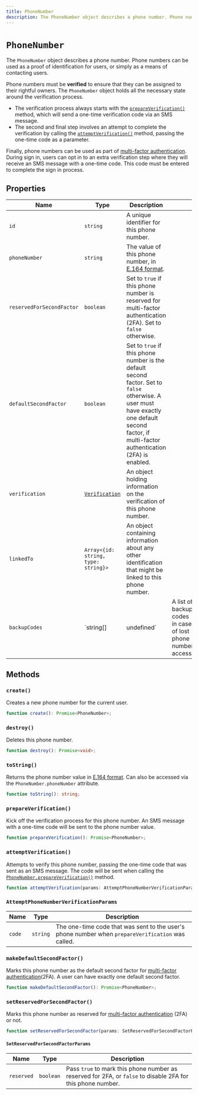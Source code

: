 ```yaml
---
title: PhoneNumber
description: The PhoneNumber object describes a phone number. Phone numbers can be used as a proof of identification for users, or simply as a means of contacting users.
---
```


# `PhoneNumber`

The `PhoneNumber` object describes a phone number. Phone numbers can be used as a proof of identification for users, or simply as a means of contacting users.

Phone numbers must be **verified** to ensure that they can be assigned to their rightful owners. The `PhoneNumber` object holds all the necessary state around the verification process.

- The verification process always starts with the [`prepareVerification()`](#prepare-verification) method, which will send a one-time verification code via an SMS message.
- The second and final step involves an attempt to complete the verification by calling the [`attemptVerification()`](#attempt-verification) method, passing the one-time code as a parameter.

Finally, phone numbers can be used as part of [multi-factor authentication](/docs/authentication/configuration/sign-up-sign-in-options#multi-factor-authentication). During sign in, users can opt in to an extra verification step where they will receive an SMS message with a one-time code. This code must be entered to complete the sign in process.

## Properties

| Name | Type | Description | |
| - | - | - | - |
| `id` | `string` | A unique identifier for this phone number. | |
| `phoneNumber` | `string` | The value of this phone number, in [E.164 format](https://en.wikipedia.org/wiki/E.164). | |
| `reservedForSecondFactor` | `boolean` | Set to `true` if this phone number is reserved for multi-factor authentication (2FA). Set to `false` otherwise. | |
| `defaultSecondFactor` | `boolean` | Set to `true` if this phone number is the default second factor. Set to `false` otherwise. A user must have exactly one default second factor, if multi-factor authentication (2FA) is enabled. | |
| `verification` | [`Verification`](/docs/references/javascript/types/verification) | An object holding information on the verification of this phone number. | |
| `linkedTo` | `Array<{id: string, type: string}>` | An object containing information about any other identification that might be linked to this phone number. | |
| `backupCodes` | \`string\[] | undefined\` | A list of backup codes in case of lost phone number access. |

## Methods

### `create()`

Creates a new phone number for the current user.

```typescript
function create(): Promise<PhoneNumber>;
```

### `destroy()`

Deletes this phone number.

```typescript
function destroy(): Promise<void>;
```

### `toString()`

Returns the phone number value in [E.164 format](https://en.wikipedia.org/wiki/E.164). Can also be accessed via the `PhoneNumber.phoneNumber` attribute.

```typescript
function toString(): string;
```

### `prepareVerification()`

Kick off the verification process for this phone number. An SMS message with a one-time code will be sent to the phone number value.

```typescript
function prepareVerification(): Promise<PhoneNumber>;
```

### `attemptVerification()`

Attempts to verify this phone number, passing the one-time code that was sent as an SMS message. The code will be sent when calling the [`PhoneNumber.prepareVerification()`](#prepare-verification) method.

```typescript
function attemptVerification(params: AttemptPhoneNumberVerificationParams): Promise<PhoneNumber>;
```

### `AttemptPhoneNumberVerificationParams`

| Name | Type | Description |
| - | - | - |
| `code` | `string` | The one-time code that was sent to the user's phone number when `prepareVerification` was called. |

### `makeDefaultSecondFactor()`

Marks this phone number as the default second factor for [multi-factor authentication](/docs/custom-flows/email-password-mfa)(2FA). A user can have exactly one default second factor.

```typescript
function makeDefaultSecondFactor(): Promise<PhoneNumber>;
```

### `setReservedForSecondFactor()`

Marks this phone number as reserved for [multi-factor authentication](/docs/custom-flows/email-password-mfa) (2FA) or not.

```typescript
function setReservedForSecondFactor(params: SetReservedForSecondFactorParams): Promise<PhoneNumber>;
```

#### `SetReservedForSecondFactorParams`

| Name | Type | Description |
| - | - | - |
| `reserved` | `boolean` | Pass `true` to mark this phone number as reserved for 2FA, or `false` to disable 2FA for this phone number. |
